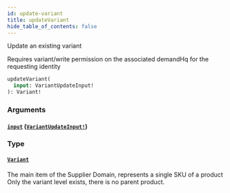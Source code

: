 ```yaml
---
id: update-variant
title: updateVariant
hide_table_of_contents: false
---
```



Update an existing variant
            
Requires variant/write permission on the associated demandHq for the requesting identity

```graphql
updateVariant(
  input: VariantUpdateInput!
): Variant!
```


### Arguments

#### [`input`](#) ([`VariantUpdateInput!`](/demand/api/graphql-admin/reference/inputs/variant-update-input))




### Type

#### [`Variant`](/demand/api/graphql-admin/reference/objects/variant)

The main item of the Supplier Domain, represents a single SKU of a product
Only the variant level exists, there is no parent product.




